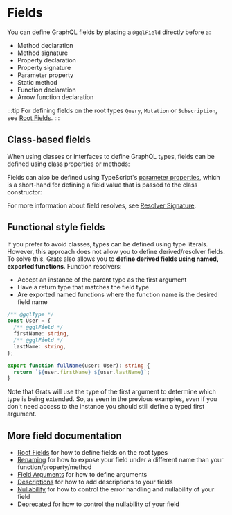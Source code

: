 
# Fields

You can define GraphQL fields by placing a `@gqlField` directly before a:

- Method declaration
- Method signature
- Property declaration
- Property signature
- Parameter property
- Static method
- Function declaration
- Arrow function declaration

:::tip
For defining fields on the root types `Query`, `Mutation` or `Subscription`, see [Root Fields](./02-root-fields.mdx).
:::

## Class-based fields

When using classes or interfaces to define GraphQL types, fields can be defined using class properties or methods:

<GratsCode out={PropertyAndMethodFields} mode="ts" />

Fields can also be defined using TypeScript's [parameter properties](https://www.typescriptlang.org/docs/handbook/2/classes.html#parameter-properties), which is a short-hand for defining a field value that is passed to the class constructor:

<GratsCode out={ParameterPropertyFields} mode="ts" />

For more information about field resolves, see [Resolver Signature](../03-resolvers/index.mdx).

## Functional style fields

If you prefer to avoid classes, types can be defined using type literals. However, this approach does not allow you to define derived/resolver fields. To solve this, Grats also allows you to **define derived fields using named, exported functions**. Function resolvers:

- Accept an instance of the parent type as the first argument
- Have a return type that matches the field type
- Are exported named functions where the function name is the desired field name

```typescript
/** @gqlType */
const User = {
  /** @gqlField */
  firstName: string,
  /** @gqlField */
  lastName: string,
};

export function fullName(user: User): string {
  return `${user.firstName} ${user.lastName}`;
}
```

Note that Grats will use the type of the first argument to determine which type is being extended. So, as seen in the previous examples, even if you don't need access to the instance you should still define a typed first argument.

## More field documentation

- [Root Fields](./02-root-fields.mdx) for how to define fields on the root types
- [Renaming](../03-resolvers/04-renaming.mdx) for how to expose your field under a different name than your function/property/method
- [Field Arguments](./03-arguments.mdx) for how to define arguments
- [Descriptions](../03-resolvers/03-descriptions.mdx) for how to add descriptions to your fields
- [Nullability](../03-resolvers/06-nullability.mdx) for how to control the error handling and nullability of your field
- [Deprecated](../03-resolvers/05-deprecated.mdx) for how to control the nullability of your field
